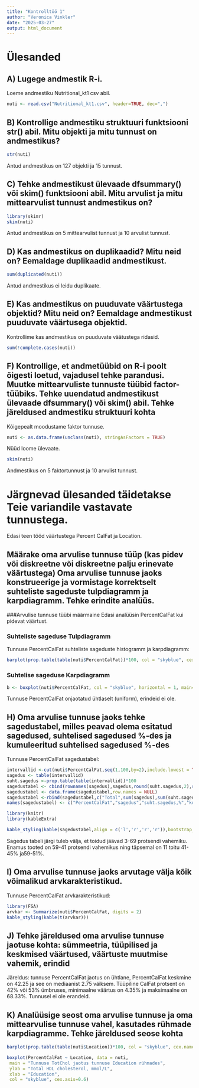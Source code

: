 ---
title: "Kontrolltöö 1"
author: "Veronica Vinkler"
date: "2025-03-27"
output: html_document
---

# Ülesanded
## A) Lugege andmestik R-i.
Loeme andmestiku Nutritional_kt1 csv abil.
```{r setup, include=FALSE}
nuti <- read.csv("Nutritional_kt1.csv", header=TRUE, dec=",")
```

## B) Kontrollige andmestiku struktuuri funktsiooni str() abil. Mitu objekti ja mitu tunnust on andmestikus?
```{r}
str(nuti)
```
Antud andmestikus on 127 objekti ja 15 tunnust.

## C) Tehke andmestikust ülevaade dfsummary() või skim() funktsiooni abil. Mitu arvulist ja mitu mittearvulist tunnust andmestikus on?
```{r}
library(skimr)
skim(nuti)
```
Antud andmestikus on 5 mittearvulist tunnust ja 10 arvulist tunnust.

## D) Kas andmestikus on duplikaadid? Mitu neid on? Eemaldage duplikaadid andmestikust.
```{r}
sum(duplicated(nuti))
```
Antud andmestikus ei leidu duplikaate.

## E)  Kas andmestikus on puuduvate väärtustega objektid? Mitu neid on? Eemaldage andmestikust puuduvate väärtusega objektid.
Kontrollime kas andmestikus on puuduvate väätustega ridasid.
```{r}
sum(!complete.cases(nuti))
```

## F) Kontrollige, et andmetüübid on R-i poolt õigesti loetud, vajadusel tehke parandusi. Muutke mittearvuliste tunnuste tüübid factor-tüübiks. Tehke uuendatud andmestikust ülevaade dfsummary() või skim() abil. Tehke järeldused andmestiku struktuuri kohta
Kõigepealt moodustame faktor tunnuse.
```{r}
nuti <- as.data.frame(unclass(nuti), stringAsFactors = TRUE)

```
Nüüd loome ülevaate.
```{r}
skim(nuti)
```
Andmestikus on 5 faktortunnust ja 10 arvulist tunnust.

# Järgnevad ülesanded täidetakse Teie variandile vastavate tunnustega.
Edasi teen tööd väärtustega Percent CalFat ja Location.

## Määrake oma arvulise tunnuse tüüp (kas pidev või diskreetne või diskreetne palju erinevate väärtustega) Oma arvulise tunnuse jaoks konstrueerige ja vormistage korrektselt suhteliste sageduste tulpdiagramm ja karpdiagramm. Tehke erindite analüüs.

###Arvulise tunnuse tüübi määrmaine
Edasi analüüsin PercentCalFat kui pidevat väärtust.

### Suhteliste sageduse Tulpdiagramm
Tunnuse PercentCalFat suhteliste sageduste histogramm ja karpdiagramm:
```{r}
barplot(prop.table(table(nuti$PercentCalFat))*100, col = "skyblue", cex.names = 0.7, cex.axis = 0.8, main = "Tunnuse PercentCalFat suhteliste sageduste tulpdiagramm", ylab = "suht. sagedus, %")
```

### Suhtelise sageduse Karpdiagramm
```{r}
b <- boxplot(nuti$PercentCalFat, col = "skyblue", horizontal = 1, main="Tunnuse PercentCalFat karpdiagramm",xlab="PercentCalFat",cex.main=0.8, range = 3)
```

Tunnuse PercentCalFat onjaotatud ühtlaselt (uniform), erindeid ei ole.

## H) Oma arvulise tunnuse jaoks tehke sagedustabel, milles peavad olema esitatud sagedused, suhtelised sagedused %-des ja kumuleeritud suhtelised sagedused %-des
Tunnuse PercentCalFat sagedustabel:
```{r}
intervallid <-cut(nuti$PercentCalFat,seq(1,100,by=2),include.lowest = TRUE)
sagedus <- table(intervallid)
suht.sagedus <-prop.table(table(intervallid))*100
sagedustabel <- cbind(rownames(sagedus),sagedus,round(suht.sagedus,2),round(cumsum(suht.sagedus),2))
sagedustabel <- data.frame(sagedustabel,row.names = NULL)
sagedustabel <-rbind(sagedustabel,c("Total",sum(sagedus),sum(suht.sagedus),""))
names(sagedustabel) <- c("PercentCalFat","sagedus","suht.sagedus,%","kum.suht.sagedus,%")

library(knitr)
library(kableExtra)

kable_styling(kable(sagedustabel,align = c('l','r','r','r')),bootstrap_options = c("striped","hover"),full_width = 0,position = "left")
```
Sagedus tabeli järgi tuleb välja, et toidud jäävad 3-69 protsendi vahemiku. Enamus tooted on 59-41 protsendi vahemikus ning täpsemal on 11 toitu 41-45% ja59-51%.

## I) Oma arvulise tunnuse jaoks arvutage välja kõik võimalikud arvkarakteristikud.
Tunnuse PercentCalFat arvkarakteristikud:
```{r}
library(FSA)
arvkar <- Summarize(nuti$PercentCalFat, digits = 2)
kable_styling(kable(t(arvkar)))
```
## J) Tehke järeldused oma arvulise tunnuse jaotuse kohta: sümmeetria, tüüpilised ja keskmised väärtused, väärtuste muutmise vahemik, erindid
Järeldus: tunnuse PercentCalFat jaotus on ühtlane, PercentCalFat keskmine on 42.25 ja see on mediaanist 2.75 väiksem. Tüüpiline CalFat protsent on 42% või 53% ümbruses, minimaalne väärtus on 4.35% ja maksimaalne on 68.33%. Tunnusel ei ole erandeid.

## K) Analüüsige seost oma arvulise tunnuse ja oma mittearvulise tunnuse vahel, kasutades rühmade karpdiagramme. Tehke järeldused seose kohta
```{r}
barplot(prop.table(table(nuti$Location))*100, col = "skyblue", cex.names = 0.7, cex.axis = 0.8, main = "Tunnuse Location suhteliste sageduste tulpdiagramm", ylab = "suht. sagedus, %")

boxplot(PercentCalFat ~ Location, data = nuti,
 main = "Tunnuse TotChol jaotus tunnuse Education rühmades",
 ylab = "Total HDL cholesterol, mmol/L",
 xlab = "Education",
 col = "skyblue", cex.axis=0.6)
```

